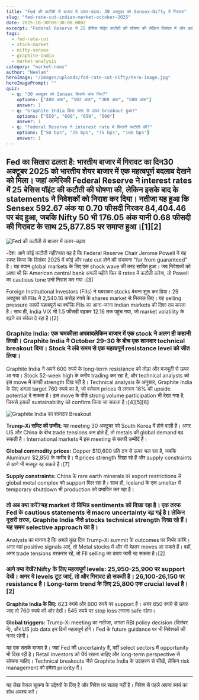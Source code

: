 ```yaml
---
title: "Fed की कटौती से बाजार में उतार-चढ़ाव: 30 अक्टूबर को Sensex-Nifty में गिरावट"
slug: "fed-rate-cut-indian-market-october-2025"
date: 2025-10-30T09:30:00.000Z
excerpt: "Federal Reserve ने 25 बेसिस पॉइंट कटौती की घोषणा की लेकिन दिसंबर में और कटौती के संकेत न देने से भारतीय बाजार में गिरावट आई। Sensex 592 अंक और Nifty 176 अंक गिरा।"
tags:
  - fed-rate-cut
  - stock-market
  - nifty-sensex
  - graphite-india
  - market-analysis
category: "market-news"
author: "Neelam"
heroImage: "/images/uploads/fed-rate-cut-nifty/hero-image.jpg"
heroImagePrompt: ""
quiz:
  - q: "30 अक्टूबर को Sensex कितने अंक गिरा?"
    options: ["400 अंक", "592 अंक", "300 अंक", "500 अंक"]
    answer: 1
  - q: "Graphite India किस स्तर से ऊपर breakout हुआ?"
    options: ["550", "600", "650", "500"]
    answer: 1
  - q: "Federal Reserve ने interest rate में कितनी कटौती की?"
    options: ["50 bps", "25 bps", "75 bps", "100 bps"]
    answer: 1
---
```


## Fed का सितारा ढलता है: भारतीय बाजार में गिरावट का दिन30 अक्टूबर 2025 को भारतीय शेयर बाजार में एक महत्वपूर्ण बदलाव देखने को मिला। जहां अमेरिकी Federal Reserve ने interest rates में 25 बेसिस पॉइंट की कटौती की घोषणा की, लेकिन इसके बाद के statements ने निवेशकों को निराश कर दिया। नतीजा यह हुआ कि Sensex 592.67 अंक या 0.70 फीसदी गिरकर 84,404.46 पर बंद हुआ, जबकि Nifty 50 भी 176.05 अंक यानी 0.68 फीसदी की गिरावट के साथ 25,877.85 पर समाप्त हुआ।[1][2]

![Fed की कटौती से बाजार में उतार-चढ़ाव](/images/uploads/fed-rate.png)

-देश: आगे कोई कटौती नहीं?बात यह है कि Federal Reserve Chair Jerome Powell ने यह स्पष्ट किया कि दिसंबर 2025 में कोई और rate cut होने की संभावना "far from guaranteed" है। यह बयान global markets के लिए एक shock wave की तरह साबित हुआ। जब निवेशकों को आशा थी कि American central bank अगली महीने फिर से rates में कटौती करेगा, तो Powell का cautious tone उन्हें निराश कर गया।[3]

Foreign Institutional Investors (FIIs) ने घबराकर stocks बेचना शुरू कर दिया। 29 अक्टूबर को FIIs ने 2,540.16 करोड़ रुपये के shares market से निकाल लिए। यह selling pressure काफी महत्वपूर्ण था क्योंकि FIIs का आना-जाना Indian markets की दिशा तय करता है। साथ ही, India VIX भी 1.5 फीसदी बढ़कर 12.16 तक पहुंच गया, जो market volatility के बढ़ने का संकेत दे रहा है।[2]

### Graphite India: एक चमकीला अपवादलेकिन बाजार में एक stock ने अलग ही कहानी लिखी। **Graphite India** ने October 29-30 के बीच एक शानदार technical breakout दिया। Stock ने लंबे समय से एक महत्वपूर्ण resistance level को जीत लिया।

Graphite India ने अपने 600 रुपये के long-term resistance को तोड़ा और मजबूती से ऊपर आ गया। Stock 52-week high के करीब trading कर रहा है, और technical analysts को इस move में काफी strength दिख रही है। Technical analysis के अनुसार, Graphite India के लिए अगला target 760 रुपये का है, जो वर्तमान prices से लगभग 18% की upside potential दे सकता है। इस move के पीछे strong volume participation भी देखा गया है, जिससे इसकी sustainability को confirm किया जा सकता है।[4][5][6]

![Graphite India का शानदार Breakout](/images/uploads/fed-rate-cut-nifty/graphite-break.png)

**Trump-Xi समिट की उम्मीद:** यह meeting 30 अक्टूबर को South Korea में होने वाली है। अगर US और China के बीच trade tensions कम होते हैं, तो metals की global demand बढ़ सकती है। International markets में इस meeting से काफी उम्मीदें हैं।

**Global commodity prices:** Copper $10,600 प्रति टन से ऊपर चल रहा है, जबकि Aluminum $2,850 के करीब है। ये prices strength दिखा रहे हैं और supply constraints से आगे भी मजबूत रह सकते हैं।[7]

**Supply constraints:** China के rare earth minerals पर export restrictions से global metal complex को support मिल रहा है। साथ ही, Iceland के एक smelter में temporary shutdown भी production को प्रभावित कर रहा है।

### तो अब क्या करें?यह market दो विभिन्न sentiments को दिखा रहा है। एक तरफ Fed के cautious statements से macro uncertainty बढ़ गई है। लेकिन दूसरी तरफ, Graphite India जैसे stocks technical strength दिखा रहे हैं। यह समय selective approach का है।

Analysts का मानना है कि अगले कुछ दिन Trump-Xi summit के outcomes पर निर्भर करेंगे। अगर वहां positive signals आएं, तो Metal stocks में और भी बेहतर moves आ सकते हैं। वहीं, अगर trade tensions बरकरार रहें, तो FII selling का दबाव जारी रह सकता है।[2]

### आगे क्या देखें?**Nifty के लिए महत्वपूर्ण levels:** 25,950-25,900 पर support देखें। अगर ये levels टूट जाएं, तो और गिरावट हो सकती है। 26,100-26,150 पर resistance है। Long-term trend के लिए 25,800 एक crucial level है।[2]

**Graphite India के लिए:** 623 रुपये और 600 रुपये पर support है। अगर 650 रुपये से ऊपर जाए तो 760 रुपये की ओर देखें। 545 रुपये पर stop loss लगाना safe रहेगा।

**Global triggers:** Trump-Xi meeting का नतीजा, अगला RBI policy decision (दिसंबर में), और US job data इन दिनों महत्वपूर्ण होंगे। Fed के future guidance पर भी निवेशकों की नजर रहेगी।

यह एक सतर्क बाजार है। जहां Fed की uncertainty है, वहीं select sectors में opportunity भी दिख रही है। Retail investors को धैर्य रखना चाहिए और long-term perspective से सोचना चाहिए। Technical breakouts जैसे Graphite India के उदाहरण से सीखें, लेकिन risk management को हमेशा priority दें।

---

यह लेख केवल सूचना के उद्देश्यों के लिए है और निवेश पर सलाह नहीं है। निवेश से पहले अपना स्वयं का शोध अवश्य करें।

